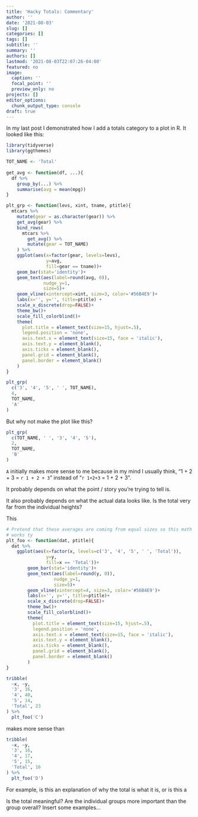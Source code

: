 ```yaml
---
title: 'Hacky Totals: Commentary'
author: ''
date: '2021-08-03'
slug: []
categories: []
tags: []
subtitle: ''
summary: ''
authors: []
lastmod: '2021-08-03T22:07:26-04:00'
featured: no
image:
  caption: ''
  focal_point: ''
  preview_only: no
projects: []
editor_options: 
  chunk_output_type: console
draft: true
---
```


In my last post I demonstrated how I add a totals category to a plot in R. It looked like this:

```r
library(tidyverse)
library(ggthemes)

TOT_NAME <- 'Total'
  
get_avg <- function(df, ...){
  df %>% 
    group_by(...) %>% 
    summarise(avg = mean(mpg))
}

plt_grp <- function(levs, xint, tname, ptitle){
  mtcars %>% 
    mutate(gear = as.character(gear)) %>% 
    get_avg(gear) %>% 
    bind_rows(
      mtcars %>% 
        get_avg() %>% 
        mutate(gear = TOT_NAME)
    ) %>% 
    ggplot(aes(x=factor(gear, levels=levs), 
               y=avg,
               fill=gear == tname))+
    geom_bar(stat='identity')+
    geom_text(aes(label=round(avg, 0)), 
              nudge_y=1, 
              size=5)+
    geom_vline(xintercept=xint, size=3, color='#56B4E9')+
    labs(x='', y='', title=ptitle) +
    scale_x_discrete(drop=FALSE)+
    theme_bw()+
    scale_fill_colorblind()+
    theme(
      plot.title = element_text(size=15, hjust=.5),
      legend.position = 'none',
      axis.text.x = element_text(size=15, face = 'italic'),
      axis.text.y = element_blank(),
      axis.ticks = element_blank(),
      panel.grid = element_blank(),
      panel.border = element_blank()
    )
}

plt_grp(
  c('3', '4', '5', ' ', TOT_NAME),
  4,
  TOT_NAME,
  'A'
)
```

But why not make the plot like this?

```r
plt_grp(
  c(TOT_NAME, ' ', '3', '4', '5'),
  2,
  TOT_NAME,
  'B'
)
```

`A` initially makes more sense to me because in my mind I usually think, "1 + 2 + 3 = `r 1 + 2 + 3`" instead of "`r 1+2+3` = 1 + 2 + 3".

It probably depends on what the point / story you're trying to tell is. 

It also probably depends on what the actual data looks like. Is the total very far from the individual heights?

This
```r
# Pretend that these averages are coming from equal sizes so this math 
# works ty
plt_foo <- function(dat, ptitle){
  dat %>% 
    ggplot(aes(x=factor(x, levels=c('3', '4', '5', ' ', 'Total')), 
               y=y,
               fill=x == 'Total'))+
        geom_bar(stat='identity')+
        geom_text(aes(label=round(y, 0)), 
                  nudge_y=1, 
                  size=5)+
        geom_vline(xintercept=4, size=3, color='#56B4E9')+
        labs(x='', y='', title=ptitle)+
        scale_x_discrete(drop=FALSE)+
        theme_bw()+
        scale_fill_colorblind()+
        theme(
          plot.title = element_text(size=15, hjust=.5),
          legend.position = 'none',
          axis.text.x = element_text(size=15, face = 'italic'),
          axis.text.y = element_blank(),
          axis.ticks = element_blank(),
          panel.grid = element_blank(),
          panel.border = element_blank()
        )
}

tribble(
  ~x, ~y,
  '3', 16,
  '4', 40,
  '5', 14,
  'Total', 23
) %>% 
  plt_foo('C')


```

makes more sense than 

```r
tribble(
  ~x, ~y,
  '3', 16,
  '4', 17,
  '5', 15,
  'Total', 16
) %>% 
  plt_foo('D')
```


For example, is this an explanation of why the total is what it is, or is this a 

Is the total meaningful? Are the individual groups more important than the group overall? Insert some examples...